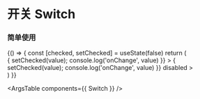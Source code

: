 
<Meta title="Switch" component={Switch} />

# 开关 Switch


### 简单使用

<Canvas>
  <Story name="Switch">
    {() => {
      const [checked, setChecked] = useState(false)
      return (
        <div className="flex flex-col">
          <Switch
            loading
            value={checked}
            onChange={(value) => { setChecked(value); console.log('onChange', value) }}
          >
          </Switch>
          <Switch
            value={checked}
            onChange={(value) => { setChecked(value); console.log('onChange', value) }}
            disabled
          >
          </Switch>
        </div>
      )
    }}
  </Story>
</Canvas>

<ArgsTable components={{ Switch }} />